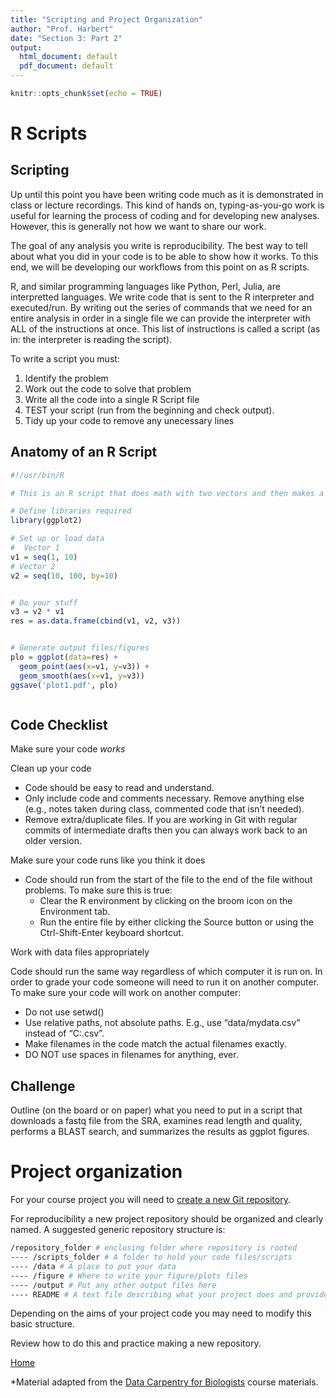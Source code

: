 ```yaml
---
title: "Scripting and Project Organization"
author: "Prof. Harbert"
date: "Section 3: Part 2"
output:
  html_document: default
  pdf_document: default
---
```


```r
knitr::opts_chunk$set(echo = TRUE)
```

# R Scripts {.tabset .tabset-fade .tabset-pills}

## Scripting

Up until this point you have been writing code much as it is demonstrated in class or lecture recordings. This kind of hands on, typing-as-you-go work is useful for learning the process of coding and for developing new analyses. However, this is generally not how we want to share our work.

The goal of any analysis you write is reproducibility. The best way to tell about what you did in your code is to be able to show how it works. To this end, we will be developing our workflows from this point on as R scripts.

R, and similar programming languages like Python, Perl, Julia, are interpretted languages. We write code that is sent to the R interpreter and executed/run. By writing out the series of commands that we need for an entire analysis in order in a single file we can provide the interpreter with ALL of the instructions at once. This list of instructions is called a script (as in: the interpreter is reading the script). 

To write a script you must:

1. Identify the problem
2. Work out the code to solve that problem
3. Write all the code into a single R Script file
4. TEST your script (run from the beginning and check output).
5. Tidy up your code to remove any unecessary lines


## Anatomy of an R Script

```R
#!/usr/bin/R

# This is an R script that does math with two vectors and then makes a simple graph.

# Define libraries required 
library(ggplot2)

# Set up or load data
#  Vector 1
v1 = seq(1, 10)
# Vector 2
v2 = seq(10, 100, by=10)


# Do your stuff
v3 = v2 * v1
res = as.data.frame(cbind(v1, v2, v3))


# Generate output files/figures
plo = ggplot(data=res) +
  geom_point(aes(x=v1, y=v3)) +
  geom_smooth(aes(x=v1, y=v3)) 
ggsave('plot1.pdf', plo)



```

## Code Checklist

Make sure your code *works*

Clean up your code

+ Code should be easy to read and understand.
+ Only include code and comments necessary. Remove anything else (e.g., notes taken during class, commented code that isn’t needed).
+ Remove extra/duplicate files. If you are working in Git with regular commits of intermediate drafts then you can always work back to an older version.
   

Make sure your code runs like you think it does

+ Code should run from the start of the file to the end of the file without problems. To make sure this is true:
    + Clear the R environment by clicking on the broom icon on the Environment tab.
    + Run the entire file by either clicking the Source button or using the Ctrl-Shift-Enter keyboard shortcut.

Work with data files appropriately

Code should run the same way regardless of which computer it is run on. In order to grade your code someone will need to run it on another computer. To make sure your code will work on another computer:

+ Do not use setwd()
+ Use relative paths, not absolute paths. E.g., use "data/mydata.csv" instead of "C:\Users\myuser\GitHub\classnotes\data\mydata.csv".
+ Make filenames in the code match the actual filenames exactly. 
+ DO NOT use spaces in filenames for anything, ever.


## Challenge

Outline (on the board or on paper) what you need to put in a script that downloads a fastq file from the SRA, examines read length and quality, performs a BLAST search, and summarizes the results as ggplot figures. 


# Project organization {.tabset .tabset-fade .tabset-pills}

For your course project you will need to [create a new Git repository](http://bio332.devbioinformatics.org/section1/Rstudio_and_Git.html). 

For reproducibility a new project repository should be organized and clearly named. A suggested generic repository structure is:

```bash
/repository_folder # enclosing folder where repository is rooted
---- /scripts_folder # A folder to hold your code files/scripts
---- /data # A place to put your data
---- /figure # Where to write your figure/plots files
---- /output # Put any other output files here
---- README # A text file describing what your project does and provides examples on how to use it
```

Depending on the aims of your project code you may need to modify this basic structure.

Review how to do this and practice making a new repository.



[Home](https://devbioinformatics.org)


*Material adapted from the [Data Carpentry for Biologists](http://datacarpentry.org/semester-biology/) course materials.

